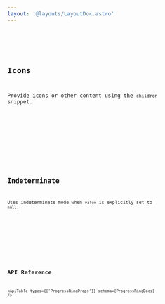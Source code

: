 ```yaml
---
layout: '@layouts/LayoutDoc.astro'
---
```




<Preview client:load>
	<Fragment slot="preview">
		<Example client:load />
	</Fragment>
	<Fragment slot="code">
		<Code code={ExampleRaw} lang="svelte" />
	</Fragment>
</Preview>

## Icons

Provide icons or other content using the `children` snippet.

<Preview client:load>
	<Fragment slot="preview">
		<ExampleIcons client:load />
	</Fragment>
	<Fragment slot="code">
		<Code code={ExampleIconsRaw} lang="svelte" />
	</Fragment>
</Preview>

## Indeterminate

Uses indeterminate mode when `value` is explicitly set to `null`.

<Preview client:load>
	<Fragment slot="preview">
		<ExampleIndeterminate client:load />
	</Fragment>
	<Fragment slot="code">
		<Code code={ExampleIndeterminateRaw} lang="svelte" />
	</Fragment>
</Preview>

## API Reference

<ApiTable types={['ProgressRingProps']} schema={ProgressRingDocs} />

